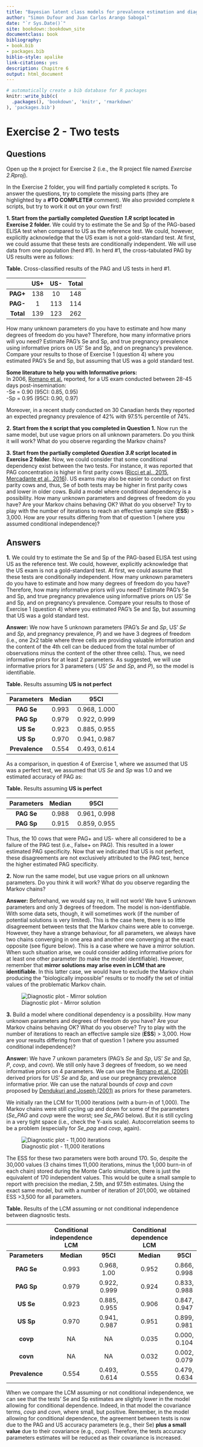 ```yaml
---
title: "Bayesian latent class models for prevalence estimation and diagnostic test evaluation"
author: "Simon Dufour and Juan Carlos Arango Sabogal"
date: "`r Sys.Date()`"
site: bookdown::bookdown_site
documentclass: book
bibliography:
- book.bib
- packages.bib
biblio-style: apalike
link-citations: yes
description: Chapitre 6
output: html_document
---
```



```r
# automatically create a bib database for R packages
knitr::write_bib(c(
  .packages(), 'bookdown', 'knitr', 'rmarkdown'
), 'packages.bib')
```


# Exercise 2 - Two tests
## Questions
  
Open up the `R` project for Exercise 2 (i.e., the R project file named *Exercise 2.Rproj*).   
  
In the Exercise 2 folder, you will find partially completed `R` scripts. To answer the questions, try to complete the missing parts (they are highlighted by a **#TO COMPLETE#** comment). We also provided complete `R` scripts, but try to work it out on your own first! 
  
  
**1. Start from the partially completed *Question 1.R* script located in Exercise 2 folder.** We could try to estimate the Se and Sp of the PAG-based ELISA test when compared to US as the reference test. We could, however, explicitly acknowledge that the US exam is not a gold-standard test. At first, we could assume that these tests are conditionally independent. We will use data from one population (herd #1). In herd #1, the cross-tabulated PAG by US results were as follows:  
  
**Table.** Cross-classified results of the PAG and US tests in herd #1.  
  
|           | **US+** | **US-** | **Total** |
|:---------:|:-------:|:-------:|:---------:|
|  **PAG+** |   138   |    10   |    148    |
|  **PAG-** |    1    |   113   |    114    |
| **Total** |   139   |   123   |    262    |
  
How many unknown parameters do you have to estimate and how many degrees of freedom do you have? Therefore, how many informative priors will you need? Estimate PAG's Se and Sp, and true pregnancy prevalence using informative priors on US' Se and Sp, and on pregnancy's prevalence. Compare your results to those of Exercise 1 (question 4) where you estimated PAG's Se and Sp, but assuming that US was a gold standard test.  
  
**Some literature to help you with Informative priors:**  
In 2006, [Romano et al.](https://www.sciencedirect.com/science/article/pii/S0093691X06001543?via%3Dihub) reported, for a US exam conducted between 28-45 days post-insemination:  
  -Se = 0.90 (95CI: 0.85, 0.95)  
  -Sp = 0.95 (95CI: 0.90, 0.97)  
  
Moreover, in a recent study conducted on 30 Canadian herds they reported an expected pregnancy prevalence of 42% with 97.5% percentile of 74%.  
  
**2. Start from the `R` script that you completed in Question 1.** Now run the same model, but use vague priors on all unknown parameters. Do you think it will work? What do you observe regarding the Markov chains?    
  
**3. Start from the partially completed *Question 3.R* script located in Exercise 2 folder.** Now, we could consider that some conditional dependency exist between the two tests. For instance, it was reported that PAG concentration is higher in first parity cows ([Ricci et al., 2015](https://doi.org/10.3168/jds.2014-8974),  [Mercadante et al., 2016](https://doi.org/10.3168/jds.2015-10595)). US exams may also be easier to
conduct on first parity cows and, thus, Se of both tests may be higher in first parity cows and lower in older cows. Build a model where conditional dependency is a possibility. How many unknown parameters and degrees of freedom do you have? Are your Markov chains behaving OK? What do you observe? Try to play with the number of iterations to reach an effective sample size (**ESS**) > 3,000. How are your results differing from that of question 1 (where you assumed conditional independence)?  
  
    
## Answers
**1.** We could try to estimate the Se and Sp of the PAG-based ELISA test using US as the reference test. We could, however, explicitly acknowledge that the US exam is not a gold-standard test. At first, we could assume that these tests are conditionally independent. How many unknown parameters do you have to estimate and how many degrees of freedom do you have? Therefore, how many informative priors will you need? Estimate PAG's Se and Sp, and true pregnancy prevalence using informative priors on US' Se and Sp, and on pregnancy's prevalence. Compare your results to those of Exercise 1 (question 4) where you estimated PAG's Se and Sp, but assuming that US was a gold standard test.  
  
**Answer:** We now have 5 unknown parameters (PAG's *Se* and *Sp*, US' *Se* and *Sp*, and pregnancy prevalence, *P*) and we have 3 degrees of freedom (i.e., one 2x2 table where three cells are providing valuable information and the content of the 4th cell can be deduced from the total number of observations minus the content of the other three cells). Thus, we need informative priors for at least 2 parameters. As suggested, we will use informative priors for 3 parameters ( US' *Se* and *Sp*, and *P*), so the model is identifiable.  
  
**Table.** Results assuming **US is not perfect**  
    
| **Parameters** | **Median** |   **95CI**   |
|:--------------:|:----------:|:------------:|
|   **PAG Se**   |    0.993   | 0.968, 1.000 |
|   **PAG Sp**   |    0.979   | 0.922, 0.999 |
|    **US Se**   |    0.923   | 0.885, 0.955 |
|    **US Sp**   |    0.970   | 0.941, 0.987 |
| **Prevalence** |    0.554   | 0.493, 0.614 |     
  
As a comparison, in question 4 of Exercise 1, where we assumed that US was a perfect test, we assumed that US *Se* and *Sp* was 1.0 and we estimated accuracy of PAG as:  
  
**Table.** Results assuming **US is perfect**  
    
| **Parameters** | **Median** |   **95CI**   |
|:--------------:|:----------:|:------------:|
|   **PAG Se**   |    0.988   | 0.961, 0.998 |
|   **PAG Sp**   |    0.915   | 0.859, 0.955 |     
  
Thus, the 10 cows that were PAG+ and US- where all considered to be a failure of the PAG test (i.e., False+ on PAG). This resulted in a lower estimated PAG specificity. Now that we indicated that US is not perfect, these disagreements are not exclusively attributed to the PAG test, hence the higher estimated PAG specificity.  
  
  
**2.** Now run the same model, but use vague priors on all unknown parameters. Do you think it will work? What do you observe regarding the Markov chains?   
  
**Answer:** Beforehand, we would say no, it will not work! We have 5 unknown parameters and only 3 degrees of freedom. The model is non-identifiable. With some data sets, though, it will sometimes work (if the number of potential
solutions is very limited). This is the case here, there is so little disagreement between tests that the Markov chains were able to converge. However, they have a strange behaviour, for all parameters, we always have two chains converging
in one area and another one converging at the exact opposite (see figure below). This is a case where we have a mirror solution. When such situation arise, we could consider adding informative priors for at least one other parameter (to make the model identifiable). However, remember that **mirror solutions may arise even in LCM that are identifiable**. In this latter case, we would have to exclude the Markov chain  producing the "biologically impossible" results or to modify the set of initial values of the problematic Markov chain.  
  
![Diagnostic plot - Mirror solution](Figures\mirror.png) 
  
**3.** Build a model where conditional dependency is a possibility. How many unknown parameters and degrees of freedom do you have? Are your Markov chains behaving OK? What do you observe? Try to play with the number of iterations to reach an effective sample size (**ESS**) > 3,000. How are your results differing from that of question 1 (where you assumed conditional independence)?  

**Answer:** We have 7 unkown parameters (PAG's *Se* and *Sp*, US' *Se* and *Sp*, *P*, *covp*, and *covn*). We still only have 3 degrees of freedom, so we need informative priors on 4 parameters. We can use the [Romano et al. (2006)](https://www.sciencedirect.com/science/article/pii/S0093691X06001543?via%3Dihub) derived priors for US' *Se* and *Sp*, and use our pregnancy prevalence informative prior. We can use the natural bounds of *covp* and *covn* proposed by [Dendukuri and Joseph (2001)](https://onlinelibrary.wiley.com/doi/10.1111/j.0006-341X.2001.00158.x) as priors for these parameters.  
  
We initially ran the LCM for 11,000 iterations (with a burn-in of 1,000). The Markov chains were still cycling up and down for some of the parameters (*Se_PAG* and *covp* were the worst; see *Se_PAG* below). But it is still cycling in a very tight space (i.e., check the Y-axis scale). Autocorrelation seems to be a problem (especially for *Se_pag* and *covp*, again).  
  
![Diagnostic plot - 11,000 iterations](Figures\Ex2 Q3 11000 it.png)
  
The ESS for these two parameters were both around 170. So, despite the 30,000 values (3 chains times 11,000 iterations, minus the 1,000 burn-in of each chain) stored during the Monte Carlo simulation, there is just the equivalent of 170 independent values.  This would be quite a small sample to report with precision the median, 2.5th, and 97.5th estimates. Using the exact same model, but with a number of iteration of 201,000, we obtained ESS >3,500 for all parameters.  
  
**Table.** Results of the LCM assuming or not conditional independence  between diagnostic tests.  
  
|                | **Conditional independence LCM** |              |   | **Conditional dependence LCM** |              |
|:--------------:|:--------------------------------:|:------------:|:-:|:------------------------------:|:------------:|
| **Parameters** |            **Median**            |   **95CI**   |   |           **Median**           |   **95CI**   |
|   **PAG Se**   |               0.993              |  0.968, 1.00 |   |              0.952             | 0.866, 0.998 |
|   **PAG Sp**   |               0.979              | 0.922, 0.999 |   |              0.924             | 0.833, 0.988 |
|    **US Se**   |               0.923              | 0.885, 0.955 |   |              0.906             | 0.847, 0.947 |
|    **US Sp**   |               0.970              | 0.941, 0.987 |   |              0.951             | 0.899, 0.981 |
|    **covp**    |                NA                |      NA      |   |              0.035             | 0.000, 0.104 |
|    **covn**    |                NA                |      NA      |   |              0.032             | 0.002, 0.079 |
| **Prevalence** |               0.554              | 0.493, 0.614 |   |              0.555             | 0.479, 0.634 |  
  
When we compare the LCM assuming or not conditional independence, we can see that the tests' Se and Sp estimates are slightly lower in the model allowing for conditional dependence. Indeed, in that model the covariance terms, *covp* and *covn*, where small, but positive. Remember, in the model allowing for conditional dependence, the agreement between tests is now due to the PAG and US accuracy parameters (e.g., their Se) **plus a small value** due to their covariance (e.g., *covp*). Therefore, the tests accuracy parameters estimates will be reduced as their covariance is increased. 
  

